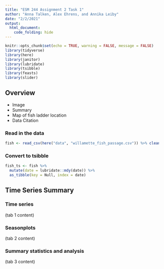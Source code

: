 ```yaml
---
title: "ESM 244 Assignment 2 Task 1"
author: "Anna Talken, Alex Ehrens, and Annika Leiby"
date: "2/2/2021"
output: 
  html_document:
    code_folding: hide
---
```


```r
knitr::opts_chunk$set(echo = TRUE, warning = FALSE, message = FALSE)
library(tidyverse)
library(here)
library(janitor)
library(lubridate)
library(tsibble)
library(feasts)
library(slider)
```

## Overview

* Image
* Summary
* Map of fish ladder location
* Data Citation

### Read in the data
```r
fish <- read_csv(here("data", "willamette_fish_passage.csv")) %>% clean_names()
```

### Convert to tsibble

```r
fish_ts <- fish %>% 
  mutate(date = lubridate::mdy(date)) %>% 
  as_tibble(key = Null, index = date)
```


## Time Series Summary {.tabset .tabset-fade .tabset-pills}

### Time series

(tab 1 content)

### Seasonplots

(tab 2 content)

### Summary statistics and analysis

(tab 3 content)